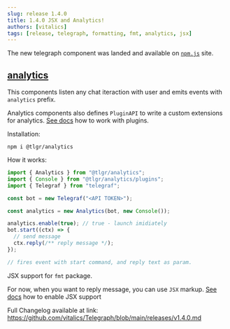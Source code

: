 ```yaml
---
slug: release 1.4.0
title: 1.4.0 JSX and Analytics!
authors: [vitalics]
tags: [release, telegraph, formatting, fmt, analytics, jsx]
---
```


The new telegraph component was landed and available on [`npm.js`](https://npmjs.com) site.

## [analytics](https://github.com/vitalics/telegraph/packages/analytics/)

This components listen any chat iteraction with user and emits events with `analytics` prefix.

Analytics components also defines `PluginAPI` to write a custom extensions for analytics. [See docs](https://vitalics.github.io/Telegraph/docs/tutorial/analytics#custom-plugins) how to work with plugins.

Installation:

`npm i @tlgr/analytics`

How it works:

```jsx title=example.ts
import { Analytics } from "@tlgr/analytics";
import { Console } from "@tlgr/analytics/plugins";
import { Telegraf } from "telegraf";

const bot = new Telegraf("<API TOKEN>");

const analytics = new Analytics(bot, new Console());

analytics.enable(true); // true - launch imidiately
bot.start((ctx) => {
  // send message
  ctx.reply(/** reply message */);
});

// fires event with start command, and reply text as param.
```

JSX support for `fmt` package.

For now, when you want to reply message, you can use `JSX` markup.
[See docs](https://vitalics.github.io/Telegraph/docs/tutorial/fmt/jsx) how to enable JSX support

Full Changelog available at link: https://github.com/vitalics/Telegraph/blob/main/releases/v1.4.0.md
